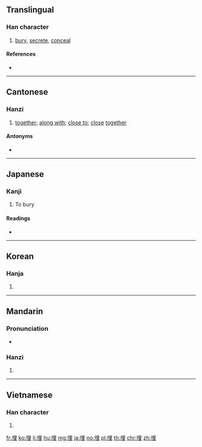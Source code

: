 ==Translingual==

===Han character===
{{Han char|rn=32|rad=土|as=07|sn=10|four=46114|canj=GWG|ids=⿰土里}}

# [[bury]], [[secrete]], [[conceal]]

====References====
* {{Han ref|kx=0229.280|dkj=05116|dj=0465.180|hdz=10443.210|uh=57CB|ud=22475|bh=AE49|bd=44617}}

----

==Cantonese==

===Hanzi===
{{yue-hanzi|jyut=[[maai4]]|y=maai4}}

<!-- highly abstract concept of "together/togetherness"  -->
# [[together]]; [[along with]]; [[close to]]; [[close]] [[together]]
#: {{zh-x|坐埋|to sit next to|C}}
#: {{zh-x|企埋|to stand next to|C}}
#: {{zh-x|行埋|to approach/be near someone; to cross someone's path|C}}
#: {{zh-x|帶埋 個 手機|to bring along a cellphone|C}}
#: {{zh-x|把 甲 同 乙 擠埋 一齊|to put A next to B; to put A near B|C}}
#: {{zh-x|儲{cou5}埋 錢|to accumulate money|C}}
#: {{zh-x|黐埋 一齊|to stick together|C}}

====Antonyms====
* {{zh-l|開|tr=hoi1}}

----

==Japanese==

===Kanji===
{{ja-kanji|grade=c|rs=土07}}

# To bury

====Readings====
* {{ja-readings|on=[[まい]] (mai), [[ばい]] (bai)|kun=[[うめる]] (umeru), [[うずめる]] (uzumeru), [[うまる]] (umaru)}}

----

==Korean==

===Hanja===
{{ko-hanja|hangeul=매|rv=mae|mr=mae}}

# {{defn|lang=ko|sort=土07}}

----

==Mandarin==

===Pronunciation===
* {{audio|Zh-mái.ogg|Audio|lang=cmn}}

===Hanzi===
{{cmn-hanzi|pin=[[mái]] ([[mai2]])|wg=}}

# {{defn|lang=cmn|sort=土07}}

----

==Vietnamese==

===Han character===
{{vi-hantu|[[mai]], [[mài]], [[man]]|rs=土07}}

# {{defn|lang=vi|sort=土07}}

[[fr:埋]]
[[ko:埋]]
[[li:埋]]
[[hu:埋]]
[[mg:埋]]
[[ja:埋]]
[[no:埋]]
[[pl:埋]]
[[th:埋]]
[[chr:埋]]
[[zh:埋]]